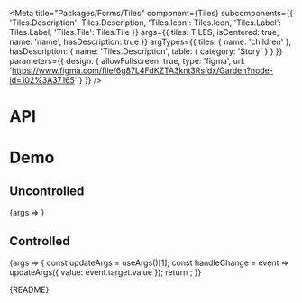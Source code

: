 
<Meta
  title="Packages/Forms/Tiles"
  component={Tiles}
  subcomponents={{
    'Tiles.Description': Tiles.Description,
    'Tiles.Icon': Tiles.Icon,
    'Tiles.Label': Tiles.Label,
    'Tiles.Tile': Tiles.Tile
  }}
  args={{ tiles: TILES, isCentered: true, name: 'name', hasDescription: true }}
  argTypes={{
    tiles: { name: 'children' },
    hasDescription: { name: 'Tiles.Description', table: { category: 'Story' } }
  }}
  parameters={{
    design: {
      allowFullscreen: true,
      type: 'figma',
      url: 'https://www.figma.com/file/6g87L4FdKZTA3knt3Rsfdx/Garden?node-id=102%3A37165'
    }
  }}
/>

# API

<ArgsTable />

# Demo

## Uncontrolled

<Canvas>
  <Story name="Uncontrolled" argTypes={{ value: { control: false } }}>
    {args => <TilesStory {...args} />}
  </Story>
</Canvas>

## Controlled

<Canvas>
  <Story name="Controlled" args={{ value: TILES[0].value }}>
    {args => {
      const updateArgs = useArgs()[1];
      const handleChange = event => updateArgs({ value: event.target.value });
      return <TilesStory {...args} onChange={handleChange} />;
    }}
  </Story>
</Canvas>

<Markdown>{README}</Markdown>
